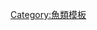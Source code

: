 {{Navbox with collapsible groups
|name = 輻鰭魚
|title = [[輻鰭魚|辐鳍鱼总纲]]现存类群
|state = {{{state<includeonly>|autocollapse</includeonly>}}}
|selected = {{{1|}}}
|bodyclass = hlist
|above =
* 界：[[動物界]]
* 門：[[脊索動物門]]
* 亞門：[[脊椎動物亞門]]
* 下門：[[有頜下門]]
* 高綱：[[硬骨魚高綱]]
|group1 = [[輻鰭魚|輻鰭魚總綱]]
|abbr1 = A.
|list1 = {{Navbox|subgroup
  |group1 = [[輻鰭魚|輻<br>鰭<br>魚<br>總<br>綱]]
  |list1 = {{Navbox|subgroup
    |group1 = [[腕鳍鱼纲]]
    |list1 =
* [[多鰭魚科|多鰭魚目]]
  |list2 = {{Navbox|subgroup
    |group2 = [[輻鰭魚綱|輻<br>鰭<br>魚<br>綱]]
    |list2 = {{Navbox|subgroup
      |group2 = [[软骨硬鳞鱼|軟質亞綱]]
      |list2 =
* [[鲟形目|鱘形目]]
    |list3 = {{Navbox|subgroup
      |group3 = [[新鰭亞綱|新<br>鰭<br>亞<br>綱]]
      |list3 = {{Navbox|subgroup
        |group1 = [[全骨下纲]]
        |list1 = {{Navbox|subgroup
          |group1 = {{le|鉸齒魚類|Ginglymodi}}
          |list1 =
* [[雀鱔科|雀鱔目]]
          |group2 = {{le|近鯡形類|Halecomorphi}}
          |list2 =
* [[弓鰭魚目]]
}}
      |list2 = {{Navbox|subgroup
        |group2 = [[真骨类|真<br>骨<br>下<br>綱]]
        |list2 = {{Navbox|subgroup
      |list1 = {{Navbox|subgroup
        |group1 = [[海鲢总目|海鰱群]]
        |list1 =
* [[海鲢目]]
* [[北梭魚目]]
* [[背棘鱼目|棘鰻目]]
* [[鰻|鰻鱺目]]<span style="color:grey">（＝[[囊鳃鳗目]]）</span>
}}
        |group2 = [[骨舌鱼高群|骨<br>舌<br>魚<br>高<br>群]]
        |list2 = {{Navbox|subgroup
          |group2 = [[骨舌总目|骨舌魚總群]]
          |list2 =
* [[骨舌鱼目]]
* [[月眼魚科|月眼魚目]]
        |list3 = {{Navbox|subgroup
          |group3 = [[鲱头鱼总群|鯡<br>頭<br>魚<br>總<br>群]]
          |list3 = {{Navbox|subgroup
        |list1 = {{Navbox|subgroup
          |group1 = [[正真骨鱼群]]
          |list1 = <span style="color:grey">（見下 ↓）</span>
}}
          |group2 = [[骨鲱群|骨<br>鲱<br>群]]
          |list2 = {{Navbox|subgroup
            |groupstyle = text-align:center
            |group2 = [[鲱形目|鯡形亞群]]
            |list2 =
* [[鲱形目]]
            |group3 = [[黑头鱼目|黑頭魚亞群]]
            |list3 =
* [[黑头鱼目]]
            |group4 = [[骨鳔类|骨鳔亞群]]
            |list4 = {{Navbox|subgroup
              |groupstyle = text-align:center
              |group2 = [[非耳鰾派]]
              |list2 =
* [[鼠鱚目|鼠-{A|鱚}-目]]
              |group3 = {{le|耳鰾派|Otophysa}}
              |list3 = {{Navbox|subgroup
                |group1 = {{le|鯉形總目|Cypriniphysae}}
                |list1 =
* [[鲤形目]]
                |group2 = {{le|脂鯉總目|Characiphysae}}
                |list2 =
* [[脂鯉目]]
                |group3 = {{le|鮎形總目|Siluriphysae}}
                |list3 =
* [[電鰻目]]
* [[鮎形目]]
}} }} }} }} }} }} }} }} }} }} }} }} }} }}

|group2 = [[正真骨鱼群]]
|abbr2 = E.
|list2 = {{Navbox|subgroup
  |group1 = [[正真骨鱼群|正<br>真<br>骨<br>魚<br>群]]
  |list1 = {{Navbox|subgroup
|list1 = {{Navbox|subgroup
  |groupstyle = text-align:center
  |group1 = [[沙拉望鱗南乳魚|鱗南乳魚亞群]]
  |list1 =
* [[沙拉望鱗南乳魚|鱗南乳魚目]]
  |group2 = [[原棘鳍类|原棘鰭亞群]]
  |list2 =
* [[水珍魚目]]
* [[南乳魚科|南乳魚目]]
* [[鮭科|鮭形目]]
* [[狗魚目]]
  |group3 = [[巨口鱼亚群]]
  |list3 =
* [[胡瓜魚目]]
* [[巨口魚目]]
}}
  |group4 = [[新真骨鱼亚群|新<br>真<br>骨<br>魚<br>亞<br>群]]
  |list4 = {{Navbox|subgroup
|list2 = {{Navbox|subgroup
  |group2 = [[辮魚科|辮魚下群]]
  |list2 =
* [[辮魚科|辮魚目]]
}}
  |group3 = [[宽鳍下群|寬<br>鰭<br>下<br>群]]
  |list3 = {{Navbox|subgroup
|list1 = {{Navbox|subgroup
  |group1 = [[仙女魚目|圓鱗派]]
  |list1 =
* [[仙女魚目]]
}}
  |group2 = [[栉鳞派|栉<br>鳞<br>派]]
  |list2 = {{Navbox|subgroup
|list2 = {{Navbox|subgroup
  |group2 = [[燈籠魚目|燈籠魚亞派]]
  |list2 =
* [[燈籠魚目]]
}}
  |group3 = [[棘鳍亚派|棘<br>鰭<br>亞<br>派]]
  |list3 = {{Navbox|subgroup
|list1 = {{Navbox|subgroup
  |groupstyle = text-align:center
  |group1 = [[月魚目|月魚類]]
  |list1 =
* [[月魚目]]
  |group2 = [[副棘鳍类]]
  |list2 = {{Navbox|subgroup
    |group2 = [[鮭鱸目|鮭鱸系]]
    |list2 =
* [[鮭鱸目]]
    |group3 = {{le|魴鱈系|Zeiogadaria}}
    |list3 = {{Navbox|subgroup
      |group1 = [[海魴目|海魴亞系]]
      |list1 =
* [[海魴目]]
      |group2 = {{le|鱈形亞系|Gadariae}}
      |list2 =
* [[鞭尾鱼|鞭尾魚目]]
* [[鱈形目]]
}} }}
  |group3 = [[鬚鰃目|鬚鰃類]]
  |list3 =
* [[鬚鰃目]]
}}
|list4 = {{Navbox|subgroup
  |group4 = [[棘鰭類|棘<br>鰭<br>類]]
  |list4 = {{Navbox|subgroup
|list1 = {{Navbox|subgroup
  |group2 = [[金眼鲷亚类]]
  |list2 =
* [[金眼鯛目]]<span style="color:grey">（＝[[奇鯛目]]／[[鯨頭魚目]]）</span>
* [[燧鲷目]]
  |group3 = [[金鱗魚科|金鳞鱼亚类]]
  |list3 =
* [[金鱗魚科|金鱗魚目]]
}}
  |group4 = [[鲈形亚类|鲈<br>形<br>亚<br>类]]
  |list4 = {{Navbox|subgroup
    |groupstyle = text-align:center
    |group2 = [[鼬魚目|鼬魚系]]
    |list2 =
* [[鼬魚目]]
    |group3 = [[蟾魚科|蟾魚系]]
    |list3 =
* [[蟾魚科|蟾魚目]]
    |group4 = [[海龙鱼目|海龍魚系]]
    |list4 =
* [[海龙鱼目]]
    |group5 = [[鲭形目|遠洋魚系]]
    |list5 =
* [[鲭形目]]
    |group6 = [[虾虎鱼系]]
    |list6 =
* [[钩头鱼目]]
* [[虾虎鱼目]]
    |group7 = [[真鲈形系]]
    |list7 =
* [[鑽嘴魚科|銀鱸目]]
* [[䲢形目]]
* [[隆頭魚科|隆頭魚目]]
* [[白鲳目]]
* [[蝴蝶鱼目]]
* [[刺尾鲷目]]
* [[笛鲷目]]
* [[松鲷目]]
* [[鲷形目]]
* [[大眼鲷目]]
* [[菱鯛科|菱鯛目]]
* [[鮟鱇目]]
* [[魨形目]]
* [[拟金眼鲷目]]
* [[日鲈目]]
* [[鲈形目]]<span style="color:grey">（＝[[鮋形目]]／[[刺鱼目]]）</span>
* <span style="color:grey">目級分類待定：</span>[[麗花鮨科]]
* [[棘鱗鮨鱸|擬鮋鱸科]]
* [[諧魚科]]
* [[軟棘魚科|弱棘魚科]]
* [[銀鱗鯧科]]
* [[狼鱸科]]
* [[蓋刺魚科]]
* [[金錢魚科]]
* [[石首鱼|石首魚科]]
* [[藍子魚屬|藍子魚科]]
* [[鱚科]]
* [[洞鱸科]]
* {{le|長鰭天竺鯛科|Dinolestidae}}
* {{le|擬鱲科|Parascorpididae}}
    |group8 = [[卵附系]]
    |list8 = {{Navbox|subgroup
      |groupstyle = text-align:center
      |group2 = {{le|銀漢魚總目|Atherinomorphae}}
      |list2 =
* [[鱂形目]]
* [[颌针目]]
* [[銀漢魚目]]
      |group3 = {{le|䲁形總目|Blenniimorphae}}
      |list3 =
* [[鳚形目]]
* [[喉盤魚科|喉盤魚目]]
      |group4 = [[慈鲷目|慈鯛總目]]
      |list4 =
* [[慈鲷目]]
      |group5 = [[鯔科|鯔形總目]]
      |list5 =
* [[鯔科|鯔形目]]
}}
    |group10 = [[鲹形系]]
    |list10 =
* [[旗魚目]]
* [[鲹形目]]
* [[鲽形目]]
    |group11 = [[攀鲈系]]
    |list11 =
* [[合鰓目]]
* [[攀鲈目]]
}} }} }} }} }} }} }} }} }}
|below = 參考自2017年美國學者 Betancur-R 等人修訂的《[https://doi.org/10.1186/s12862-017-0958-3 硬骨魚-{zh-cn:系统发育; zh-tw:系譜;}-分類]》
}}<noinclude>
{{Collapsible option}}
[[Category:辐鳍鱼总纲| ]]
[[Category:魚類模板]]
</noinclude>
